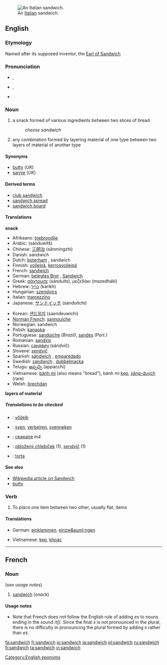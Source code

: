 [[Image:Italian Sandwich.jpeg|thumb|right|An [[Italian]] sandwich.]]
==English==
===Etymology===
Named after its supposed inventor, the [[w:John Montagu, 4th Earl of Sandwich|Earl of Sandwich]]

===Pronunciation===
*{{IPA|/ˈsændwɪʧ/}}, {{IPA|/ˈsændwɪdʒ/}}
*{{SAMPA|/"s{ndwItS/}}, {{SAMPA|/"s{ndwIdZ/}}
*{{audio|en-us-sandwich.ogg|Audio (US)}}

===Noun===
{{en-noun-reg-es}}

#a snack formed of various ingredients between two slices of bread
#:''cheese sandwich''
#any combination formed by layering material of one type between two layers of material of another type


====Synonyms====
<!-- Australian slang "sanga" or "sanger" - need to check -->
*[[butty]] (''UK'')
*[[sarnie]] (''UK'')

====Derived terms====
*[[club sandwich]]
*[[sandwich spread]]
*[[sandwich board]]

====Translations====
'''snack'''
{{top}}
*Afrikaans: [[toebroodjie]]
*Arabic: {{ARchar|[[ساندويتش]]}} (sánduwitš) {{m}}
*Chinese: [[三明治]] (sānmíngzhì)
*Danish: sandwich
*Dutch: [[boterham]] {{m}}, sandwich {{m}}
*Finnish: [[voileipä]], [[kerrosvoileipä]] 
*French: [[sandwich#French|sandwich]] {{m}}
*German: [[belegtes Brot]] {{n}}, [[Sandwich]] {{n}}
*Greek: [[σάντουιτς]] {{n}} (sánduits), μεζεδάκι {{n}} (mezedháki)
*Hebrew: [[כריך]] (karikh)
*Hungarian: [[szendvics]]
*Italian: [[tramezzino]] {{m}}
*Japanese: [[サンドイッチ]] (sandoitchi)
{{mid}}
*Korean: [[샌드위치]] (saendeuwichi)
*[[Norman French]]: [[sannouiche]]
*Norwegian: sandwich
*Polish: [[kanapka]] {{f}}
*Portuguese: [[sanduíche]] {{m}} ''(Brazil)'', [[sandes]] {{f}} ''(Port.)''
*Romanian: [[sandviş]]
*Russian: [[сандвич]] (sándvič) {{m}}
*Slovene: [[sendvič]] {{m}}
*Spanish: [[sándwich]] {{m}}, [[emparedado]] {{m}}
*Swedish: [[sandwich#Swedish|sandwich]] {{c}}, [[dubbelmacka]] {{c}}
*Telugu: [[అప్పచ్చి]] (appacchi)
*Vietnamese: [[bánh mì]] (also means "bread"), bánh mì [[kẹp]], [[xăng-duych]] (rare)
*Welsh: [[brechdan]]
{{bottom}}

'''layers of material'''
{{top}}
{{mid}}
{{bottom}}

=====Translations to be checked=====
<!--Remove this section once all of the translations below have been moved into the tables above.-->
{{checktrans}}
*{{ttbc|Estonian}}: [[võileib]]
*{{ttbc|Flemish}}: [[sven]], [[verbeiren]], [[svenneken]]
*{{ttbc|Irish}}: [[ceapaire]] ''m4''
*{{ttbc|Slovak}}: [[obložený chlebíček]] {{m}} (1), [[sendvič]] {{m}} (1)
*{{ttbc|Spanish}}: [[torta]] {{f}}

====See also====
*[[:w:sandwich|Wikipedia article on Sandwich]]
*[[butty]]

===Verb===
{{en-verb|sandwich|es}}

#To place one item between two other, usually flat, items

====Translations====
{{top}}
*German: [[einklemmen]], [[einzw&auml;ngen]]
{{mid}}
*Vietnamese: [[kẹp]], [[khoác]]
{{bottom}}

----

==French==
===Noun===
{{fr-noun-reg|m}} (''see usage notes'')

#[[sandwich#English|sandwich]] (''snack'')

====Usage notes====
*Note that French does not follow the English rule of adding ''es'' to nouns ending in the sound /tʃ/. Since the final ''s'' is not pronounced in the plural, there is no difficulty in pronouncing the plural formed by adding ''s'' rather than ''es''.

[[Category:English eponyms]]

[[fa:sandwich]]
[[fr:sandwich]]
[[io:sandwich]]
[[ja:sandwich]]
[[pl:sandwich]]
[[ru:sandwich]]
[[fi:sandwich]]
[[ta:sandwich]]
[[vi:sandwich]]